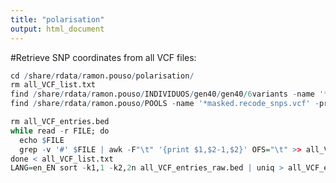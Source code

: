 ```yaml
---
title: "polarisation"
output: html_document
---
```


#Retrieve SNP coordinates from all VCF files:
```R

cd /share/rdata/ramon.pouso/polarisation/
rm all_VCF_list.txt
find /share/rdata/ramon.pouso/INDIVIDUOS/gen40/gen40/6variants -name '*bial*vcf' -print | grep -v 'masked' > all_VCF_list.txt
find /share/rdata/ramon.pouso/POOLS -name '*masked.recode_snps.vcf' -print >> all_VCF_list.txt

rm all_VCF_entries.bed
while read -r FILE; do
  echo $FILE
  grep -v '#' $FILE | awk -F"\t" '{print $1,$2-1,$2}' OFS="\t" >> all_VCF_entries_raw.bed
done < all_VCF_list.txt
LANG=en_EN sort -k1,1 -k2,2n all_VCF_entries_raw.bed | uniq > all_VCF_entries_curated.bed
  
```
